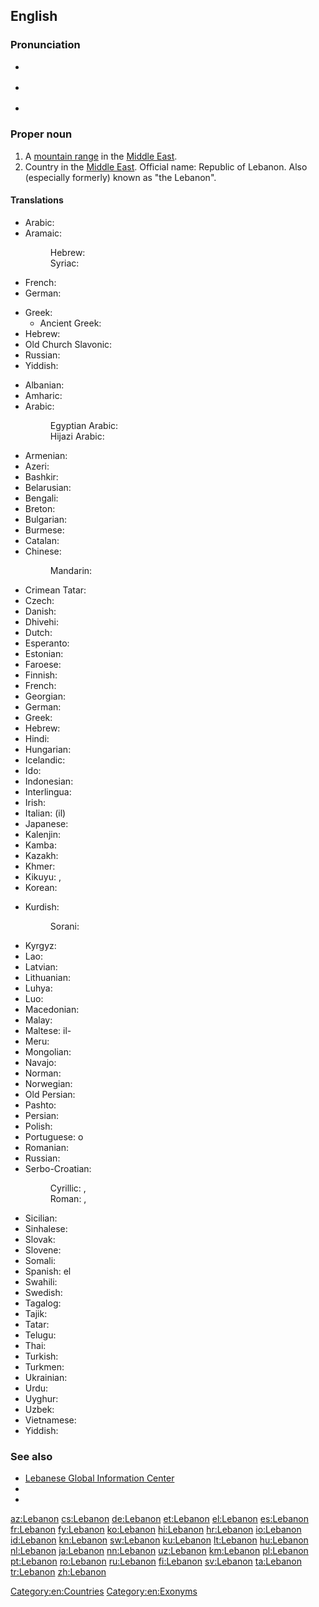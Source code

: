 ==English==
{{wikipedia}}

===Pronunciation===
* {{a|UK}} {{IPA|/ˈlɛbənən/|lang=en}}
* {{a|US}} {{IPA|/ˈlɛbənɒn/|lang=en}}
* {{audio|En-US-Lebanon.ogg|Audio|lang=en}}

===Proper noun===
{{en-proper noun}}

# A [[mountain range]] in the [[Middle East]].
# Country in the [[Middle East]]. Official name: Republic of Lebanon. Also (especially formerly) known as "the Lebanon".

====Translations====
{{trans-top|mountain range}}
* Arabic: {{t|ar|لُبْنَان}}
* Aramaic:
*: Hebrew: {{t|arc|לִבְנָן|tr=liḇnān}}
*: Syriac: {{t|arc|ܠܸܒܼܢܵܢ|tr=leḇnān}}
* French: {{t|fr|Liban}}
* German: {{t|de|Libanon}}
{{trans-mid}}
* Greek: {{t|el|Λίβανος}}
** Ancient Greek: {{t|grc|Λίβανον}}
* Hebrew: {{t|he|לְבָנוֹן|tr=l'vanón}}
* Old Church Slavonic: {{t|cu|Лїванъ}}
* Russian: {{t|ru|Лива́н}}
* Yiddish: {{t|yi|לבֿנון|tr=levonen}}
{{trans-bottom}}

{{trans-top|Lebanese Republic}}
* Albanian: {{t|sq|Liban|m}}
* Amharic: {{t|am|ሊባኖስ|sc=Ethi}}
* Arabic: {{t|ar|لُبْنَان|m}}
*: Egyptian Arabic: {{t|arz|لبنان|f|tr=lebnan|sc=Arab}}
*: Hijazi Arabic: {{t|acw|لبنان|f|tr=libnān|sc=Arab}}
* Armenian: {{t|hy|Լիբանան}}
* Azeri: {{t+|az|Livan}}
* Bashkir: {{t|ba|Ливан|sc=Cyrl}}
* Belarusian: {{t|be|Ліва́н|m}}
* Bengali: {{t|bn|লেবানন|tr=lebanôn}}
* Breton: {{t|br|Liban}}
* Bulgarian: {{t+|bg|Лива́н|m|sc=Cyrl}}
* Burmese: {{t|my|လက်ဘနွန်|sc=Mymr}}
* Catalan: {{t+|ca|Líban|m}}
* Chinese:
*: Mandarin: {{t+|cmn|黎巴嫩|tr=Líbānèn|sc=Hani}}
* Crimean Tatar: {{t|crh|Lübnan}}
* Czech: {{t+|cs|Libanon|m}}
* Danish: {{t|da|Libanon}}
* Dhivehi: {{t|dv|ލުބުނާން|sc=Thaa}}
* Dutch: {{t+|nl|Libanon|n}}
* Esperanto: {{t|eo|Libano}}
* Estonian: {{t+|et|Liibanon}}
* Faroese: {{t|fo|Libanon|n}}
* Finnish: {{t+|fi|Libanon}}
* French: {{t+|fr|Liban|m}}
* Georgian: {{t|ka|ლიბანი}}
* German: {{t+|de|Libanon|m}}
* Greek: {{t+|el|Λίβανος|m}}
* Hebrew: {{t+|he|לְבָנוֹן|tr=l'vanón}}
* Hindi: {{t+|hi|लेबनान}}
* Hungarian: {{t+|hu|Libanon}}
* Icelandic: {{t+|is|Líbanon|n}}
* Ido: {{t+|io|Libano}}
* Indonesian: {{t+|id|Lebanon}}
* Interlingua: {{t|ia|Libano}}
* Irish: {{t|ga|Liobáin|f|alt=An Liobáin}}
* Italian: (il) {{t+|it|Libano|m}}
* Japanese: {{t+|ja|レバノン|tr=Rebanon}}
* Kalenjin: {{t|kln|Lebanon}}
* Kamba: {{t|kam|Lebanon}}
* Kazakh: {{t|kk|Ливан|sc=Cyrl}}
* Khmer: {{t|km|លីបង់|tr=liibɑng|sc=Khmr}}
* Kikuyu: {{t|ki|Lebanon}}, {{t|ki|Lebanon}}
* Korean: {{t+|ko|^레바논|sc=Hang}}
{{trans-mid}}
* Kurdish: {{t+|ku|Libnan|sc=ku-Arab}}
*: Sorani: {{t|ckb|لوبنان|sc=ku-Arab}}
* Kyrgyz: {{t|ky|Ливан|sc=Cyrl}}
* Lao: {{t|lo|ລີບັງ|sc=Laoo}}
* Latvian: {{t+|lv|Libāna|f}}
* Lithuanian: {{t+|lt|Libanas|m}}
* Luhya: {{t|luy|Lebanon}}
* Luo: {{t|luo|Lebanon}}
* Macedonian: {{t+|mk|Ли́бан|m}}
* Malay: {{t|ms|Lubnan}}
* Maltese: il-{{t|mt|Libanu}}
* Meru: {{t|mer|Lebanon}}
* Mongolian: {{t|mn|Ливан|sc=Cyrl}}
* Navajo: {{t|nv|Łíbanoo}}
* Norman: {{t|nrf|Liban|m}}
* Norwegian: {{t+|no|Libanon}}
* Old Persian: {{t|peo|𐎾𐎲𐎴𐎠𐎴|tr=labanāna|sc=Xpeo}}
* Pashto: {{t|ps|لبنان|tr=lubnān|sc=ps-Arab}}
* Persian: {{t|fa|لبنان|tr=lobnân|sc=fa-Arab}}
* Polish: {{t+|pl|Liban|m}}
* Portuguese: o {{t+|pt|Líbano|m}}
* Romanian: {{t+|ro|Liban|m}}
* Russian: {{t+|ru|Лива́н|m}}
* Serbo-Croatian:
*: Cyrillic: {{t|sh|Либан|m}}, {{t|sh|Либанон|m}}
*: Roman: {{t|sh|Liban|m}}, {{t+|sh|Libanon|m}}
* Sicilian: {{t|scn|Lìbbanu|m}}
* Sinhalese: {{t|si|ලෙබනනය|sc=Sinh}}
* Slovak: {{t|sk|Libanon|m}}
* Slovene: {{t+|sl|Líbanon|m}}
* Somali: {{t|so|Lubnaan}}
* Spanish: el {{t+|es|Líbano|m}}
* Swahili: {{t+|sw|Lebanon}}
* Swedish: {{t+|sv|Libanon}}
* Tagalog: {{t|tl|Lebanon}}
* Tajik: {{t+|tg|Лубнон}}
* Tatar: {{t|tt|Ливан}}
* Telugu: {{t+|te|లెబనాన్}}
* Thai: {{t+|th|เลบานอน|sc=Thai}}
* Turkish: {{t+|tr|Lübnan}}
* Turkmen: {{t|tk|Liwan}}
* Ukrainian: {{t+|uk|Ліва́н|m}}
* Urdu: {{t|ur|لبنان|tr=lebnān|sc=ur-Arab}}
* Uyghur: {{t|ug|لىۋان|sc=ug-Arab}}
* Uzbek: {{t+|uz|Livan}}
* Vietnamese: {{t|vi|Li-băng}}
* Yiddish: {{t|yi|לבֿנון|tr=levonen}}
{{trans-bottom}}

===See also===
* [http://www.lgic.org Lebanese Global Information Center]
* {{l|en|Appendix:Countries of the world|Countries of the world}}
* {{pedialite}}

[[Category:en:Countries]]
[[Category:en:Exonyms]]

[[az:Lebanon]]
[[cs:Lebanon]]
[[de:Lebanon]]
[[et:Lebanon]]
[[el:Lebanon]]
[[es:Lebanon]]
[[fr:Lebanon]]
[[fy:Lebanon]]
[[ko:Lebanon]]
[[hi:Lebanon]]
[[hr:Lebanon]]
[[io:Lebanon]]
[[id:Lebanon]]
[[kn:Lebanon]]
[[sw:Lebanon]]
[[ku:Lebanon]]
[[lt:Lebanon]]
[[hu:Lebanon]]
[[nl:Lebanon]]
[[ja:Lebanon]]
[[nn:Lebanon]]
[[uz:Lebanon]]
[[km:Lebanon]]
[[pl:Lebanon]]
[[pt:Lebanon]]
[[ro:Lebanon]]
[[ru:Lebanon]]
[[fi:Lebanon]]
[[sv:Lebanon]]
[[ta:Lebanon]]
[[tr:Lebanon]]
[[zh:Lebanon]]